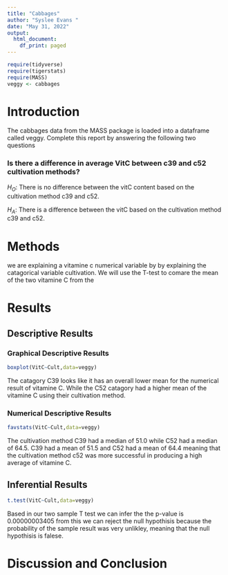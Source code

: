 ```yaml
---
title: "Cabbages"
author: "Syslee Evans "
date: "May 31, 2022"
output:
  html_document:
    df_print: paged
---
```


```r
require(tidyverse)
require(tigerstats)
require(MASS)
veggy <- cabbages
```

# Introduction

<!--In this section you explain what you are trying to show.  Where did the data come from?  What is the research or other question you are trying to answer?!-->
 The cabbages data from the MASS package is loaded into a dataframe called veggy. Complete this report by answering the following two questions  
 
### Is there a difference in average VitC between c39 and c52 cultivation methods?  
$H_O$: There is no difference between the vitC content based on the cultivation method c39 and c52.

$H_A$: There is a difference between the vitC based on the cultivation method c39 and c52.  


# Methods
we are explaining a vitamine c numerical variable by by explaining the catagorical variable cultivation. We will use the T-test to comare the mean of the two vitamine C from the 
<!--Decide on your methods:  use "variable analysis" or other appropriate descriptors.  Make sure to choose at least one graphical method and at least one numerical method.!-->

# Results

<!--Divide this section into two sub-sections:  One for your descriptive  results and one for your inferential results.!-->

## Descriptive Results


### Graphical Descriptive Results

<!--Graphical results here.  Make sure to show your code.  Provide appropriate labels for axes, giving units if possible, and provide a good title for the graph, too.  Use the graphical results to describe the patterns if any that exist in the data as focused toward the research question!-->
```r
boxplot(VitC~Cult,data=veggy)
```

The catagory C39 looks like it has an overall lower mean for the numerical result of vitamine C. While the C52 catagory had a higher mean of the vitamine C using their cultivation method.

### Numerical Descriptive Results

<!--Numerical results go here. Use the numerical results to describe the patterns if any that exist in the data as focused toward the research question!-->
```r
favstats(VitC~Cult,data=veggy)
```
The cultivation method C39 had a median of 51.0 while C52 had a median of 64.5. C39 had a mean of 51.5 and C52 had a mean of 64.4 meaning that the cultivation method c52 was more successful in producing a high average of vitamine C.

## Inferential Results
```r
t.test(VitC~Cult,data=veggy)
```

Based in our two sample T test we can infer the the p-value is 0.00000003405  from this we can reject the null hypothisis because the probability of the sample result was very unlikley, meaning that the null hypothisis is falese. 
<!--State hypothesis clearly.  Make sure your discussion of the inferential test covers all the aspects that the test output produces, such as test statistic, p-value etc.  Make a decision about the null hypothesis, explain the assumptions on which the selected test/procedure was based, and why the chosen procedure satisfys the assumptions and is appropriate to answer the research question!-->


# Discussion and Conclusion

<!--Discussion and conclusion here.  If you found a relationship be sure to consider whether the relationship occurs because one of the variavbles causes the other, or whether they perhasps are related for some other reason.  Watch the chapter 6 videos from the GeorgeTown videos collection.!-->
